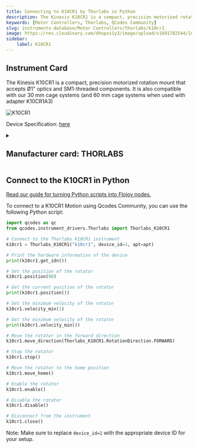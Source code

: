 ```yaml
---
title: Connecting to K10CR1 by Thorlabs in Python
description: The Kinesis K10CR1 is a compact, precision motorized rotation mount that accepts Ø1" optics and SM1-threaded components. It is also compatible with our 30 mm cage systems (and 60 mm cage systems when used with adapter K10CR1A3)
keywords: [Motor Controllers, Thorlabs, QCodes Community] 
slug: instruments-database/Motor Controllers/thorlabs/k10cr1 
image: https://res.cloudinary.com/dhopxs1y3/image/upload/v1691782544/Instruments/Motion/K10CR1/K10CR1.jpg
sidebar:
    label: K10CR1 
---
```



## Instrument Card

The Kinesis K10CR1 is a compact, precision motorized rotation mount that accepts
Ø1" optics and SM1-threaded components. It is also compatible with our 30 mm cage
systems (and 60 mm cage systems when used with adapter K10CR1A3)

![K10CR1](https://res.cloudinary.com/dhopxs1y3/image/upload/v1691782544/Instruments/Motion/K10CR1/K10CR1.jpg)

Device Specification: [here](https://www.thorlabs.com/_sd.cfm?fileName=ETN015302-D02.pdf&partNumber=K10CR1/M)

<details style={{ marginTop: "15px"}}>
<summary><h2 style={{display:'inline'}}>Manufacturer card: THORLABS</h2></summary>

![THORLABS](https://res.cloudinary.com/dhopxs1y3/image/upload/v1692126009/Instruments/Vendor%20Logos/Thorlabs.png)

Thorlabs, Inc. is an American privately held optical equipment company headquartered in Newton, New Jersey. The company was founded in 1989 by Alex Cable, who serves as its current president and CEO. As of 2018, Thorlabs has annual sales of approximately $500 million.

- Headquarters: USA
- Yearly Revenue (millions, USD): 550
- Vendor Website: [here](https://www.thorlabs.com/)

</details>


<FeaturedInstrumentVideo category="MOTOR_CONTROLLERS" />

## Connect to the K10CR1 in Python

[Read our guide for turning Python scripts into Flojoy nodes.](https://docs.flojoy.ai/contribution/blocks/custom-flojoy-block/)



<Tabs>
<TabItem value="Flojoy" label="Flojoy" className="flojoy-instrument-tabs">

<SectionsCard category="MOTOR_CONTROLLERS" manufacturer="Thorlabs"></SectionsCard>

</TabItem>
<TabItem value="QCodes Community" label="QCodes Community">

To connect to a K10CR1 Motion using Qcodes Community, you can use the following Python script:

```python
import qcodes as qc
from qcodes.instrument_drivers.Thorlabs import Thorlabs_K10CR1

# Connect to the Thorlabs K10CR1 instrument
k10cr1 = Thorlabs_K10CR1("k10cr1", device_id=1, apt=apt)

# Print the hardware information of the device
print(k10cr1.get_idn())

# Set the position of the rotator
k10cr1.position(90)

# Get the current position of the rotator
print(k10cr1.position())

# Set the minimum velocity of the rotator
k10cr1.velocity_min(1)

# Get the minimum velocity of the rotator
print(k10cr1.velocity_min())

# Move the rotator in the forward direction
k10cr1.move_direction(Thorlabs_K10CR1.RotationDirection.FORWARD)

# Stop the rotator
k10cr1.stop()

# Move the rotator to the home position
k10cr1.move_home()

# Enable the rotator
k10cr1.enable()

# Disable the rotator
k10cr1.disable()

# Disconnect from the instrument
k10cr1.close()
```

Note: Make sure to replace `device_id=1` with the appropriate device ID for your setup.

</TabItem>
</Tabs>